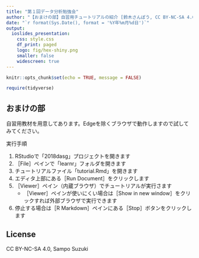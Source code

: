 ---
title: "第１回データ分析勉強会"
author: "【おまけの部】自習用チュートリアルの紹介 [鈴木さんぽう, CC BY-NC-SA 4.0]"
date: "`r format(Sys.Date(), format = '%Y年%m月%d日')`"
output:
  ioslides_presentation:
    css: style.css
    df_print: paged
    logo: fig/hex-shiny.png
    smaller: false
    widescreen: true
---

```{r setup, include=FALSE}
knitr::opts_chunk$set(echo = TRUE, message = FALSE)

require(tidyverse)
```


## おまけの部
自習用教材を用意してあります。Edgeを除くブラウザで動作しますので試してみてください。

実行手順

1. RStudioで「2018dasg」プロジェクトを開きます
1. ［File］ペインで「learnr」フォルダを開きます
1. チュートリアルファイル「tutorial.Rmd」を開きます
1. エディタ上部にある［Run Document］をクリックします
1. ［Viewer］ペイン（内蔵ブラウザ）でチュートリアルが実行さます
    * ［Viewer］ペインが使いにくい場合は［Show in new window］をクリックすれば外部ブラウザで実行できます
1. 停止する場合は［R Markdown］ペインにある［Stop］ボタンをクリックします


## License
CC BY-NC-SA 4.0, Sampo Suzuki